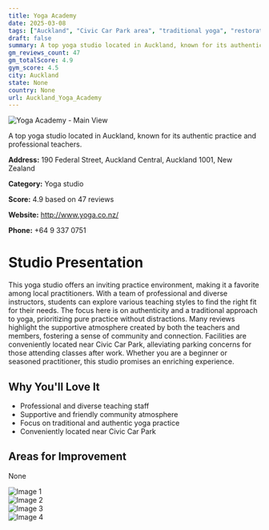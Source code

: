 ```yaml
---
title: Yoga Academy
date: 2025-03-08
tags: ["Auckland", "Civic Car Park area", "traditional yoga", "restorative yoga", "Ashtanga", "supportive atmosphere", "professional teachers", "Auckland"]  
draft: false
summary: A top yoga studio located in Auckland, known for its authentic practice and professional teachers.
gm_reviews_count: 47
gm_totalScore: 4.9
gym_score: 4.5
city: Auckland
state: None
country: None
url: Auckland_Yoga_Academy
---
```


<div className="aspect-[16/9] relative my-8">
  <img 
    src="https://lh5.googleusercontent.com/p/AF1QipPznjiyt9vFN8fd0uXIIAwC7r01PEXUzFuLU5Wa=w1920-h1080-k-no"
    alt="Yoga Academy - Main View"
    className="object-cover absolute inset-0 w-full h-full rounded-lg"
  />
</div>

A top yoga studio located in Auckland, known for its authentic practice and professional teachers.

**Address:** 190 Federal Street, Auckland Central, Auckland 1001, New Zealand

**Category:** Yoga studio

**Score:** 4.9 based on 47 reviews

**Website:** http://www.yoga.co.nz/

**Phone:** +64 9 337 0751

# Studio Presentation

This yoga studio offers an inviting practice environment, making it a favorite among local practitioners. With a team of professional and diverse instructors, students can explore various teaching styles to find the right fit for their needs. The focus here is on authenticity and a traditional approach to yoga, prioritizing pure practice without distractions. Many reviews highlight the supportive atmosphere created by both the teachers and members, fostering a sense of community and connection. Facilities are conveniently located near Civic Car Park, alleviating parking concerns for those attending classes after work. Whether you are a beginner or seasoned practitioner, this studio promises an enriching experience.



## Why You'll Love It

- Professional and diverse teaching staff
- Supportive and friendly community atmosphere
- Focus on traditional and authentic yoga practice
- Conveniently located near Civic Car Park

## Areas for Improvement

None

<div className="grid grid-cols-1 xl:grid-cols-2 gap-4 my-8">
<div className="aspect-[4/3] relative"><img src="https://lh3.googleusercontent.com/p/AF1QipOtlw4DbcA6Lxm2aUVS3aoy5HZqwO3UTJe5D-l_=w1920-h1080-k-no" alt="Image 1" className="object-cover absolute inset-0 w-full h-full rounded-lg" /></div>
<div className="aspect-[4/3] relative"><img src="https://lh3.googleusercontent.com/p/AF1QipMtCBfUlYEKj7fStbGb3TptPwzenjYexBzHDt2z=w1920-h1080-k-no" alt="Image 2" className="object-cover absolute inset-0 w-full h-full rounded-lg" /></div>
<div className="aspect-[4/3] relative"><img src="https://lh3.googleusercontent.com/p/AF1QipOUKHeE1lIv696Ssz_j1rAIuSfMnFGfjjnvx8rw=w1920-h1080-k-no" alt="Image 3" className="object-cover absolute inset-0 w-full h-full rounded-lg" /></div>
<div className="aspect-[4/3] relative"><img src="https://lh5.googleusercontent.com/p/AF1QipMXXcvDJixQF_Ek-OCq_A-ULKASXqZzSPLGeOAq=w1920-h1080-k-no" alt="Image 4" className="object-cover absolute inset-0 w-full h-full rounded-lg" /></div>
</div>